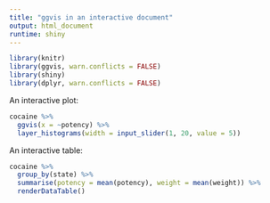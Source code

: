 ```yaml
---
title: "ggvis in an interactive document"
output: html_document
runtime: shiny
---
```


```r
library(knitr)
library(ggvis, warn.conflicts = FALSE)
library(shiny)
library(dplyr, warn.conflicts = FALSE)
```

An interactive plot:

```r
cocaine %>%
  ggvis(x = ~potency) %>%
  layer_histograms(width = input_slider(1, 20, value = 5))
```


An interactive table:

```r
cocaine %>%
  group_by(state) %>%
  summarise(potency = mean(potency), weight = mean(weight)) %>%
  renderDataTable()
```
